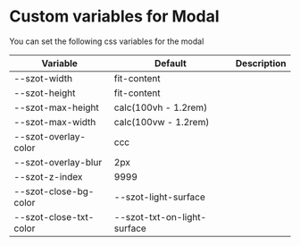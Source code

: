 
<Meta title="Components/Modal/Custom" />

# Custom variables for Modal

You can set the following css variables for the modal

| Variable                  | Default                      | Description |
|---------------------------|------------------------------|-------------|
| --szot-width              | fit-content                  |             |
| --szot-height             | fit-content                  |             |
| --szot-max-height         | calc(100vh - 1.2rem)         |             |
| --szot-max-width          | calc(100vw - 1.2rem)         |             |
| --szot-overlay-color      | ccc                          |             |
| --szot-overlay-blur       | 2px                          |             |
| --szot-z-index            | 9999                         |             |
| --szot-close-bg-color     | --szot-light-surface         |             |
| --szot-close-txt-color    | --szot-txt-on-light-surface  |             |
